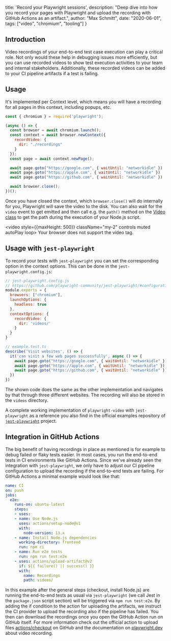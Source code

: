   title: 'Record your Playwright sessions',
  description: "Deep dive into how you record your pages with Playwright and upload the recording with GitHub Actions as an artifact.",
  author: "Max Schmitt",
  date: "2020-06-01",
  tags: ["video", "chromium", "tooling"]
}

## Introduction

Video recordings of your end-to-end test case execution can play a critical role. Not only would these help in debugging issues more efficiently, but you can use recorded videos to show test execution activities to your team and internal stakeholders. Additionally, these recorded videos can be added to your CI pipeline artifacts if a test is failing.

## Usage

It's implemented per Context level, which means you will have a recording for all pages in this context, including popups, etc.

```js
const { chromium } = require('playwright');

(async () => {
  const browser = await chromium.launch();
  const context = await browser.newContext({
    recordVideo: {
      dir: "./recordings"
    }
  });
  const page = await context.newPage();

  await page.goto("https://google.com", { waitUntil: "networkidle" })
  await page.goto("https://apple.com", { waitUntil: "networkidle" })
  await page.goto("https://github.com", { waitUntil: "networkidle" })

  await browser.close();
})();
```

Once you have closed the context, which `browser.close()` will do internally for you, Playwright will save the video to the disk. You can also wait for the `video` event to get emitted and then call e.g. the `path()` method on the [Video class](https://playwright.dev/docs/api/class-video) to get the path during the execution of your Node.js script.

<video style={{maxHeight: 500}} className="my-2" controls muted autoPlay loop>
  <source src="/blog/record-your-browser-tests-with-playwright/video.webm" type="video/webm"/>
Your browser does not support the video tag.
</video>

## Usage with `jest-playwright`

To record your tests with `jest-playwright` you can set the corresponding option in the context options. This can be done in the `jest-playwright.config.js`:

```js
// jest-playwright.config.js
// https://github.com/playwright-community/jest-playwright/#configuration
module.exports = {
  browsers: ["chromium"],
  launchOptions: {
    headless: true
  },
  contextOptions: {
    recordVideo: {
      dir: 'videos/'
    }
  }
}
```

```js
// example.test.ts
describe('Visit websites', () => {
  it('can visit a few web pages successfully', async () => {
    await page.goto("https://google.com", { waitUntil: "networkidle" })
    await page.goto("https://apple.com", { waitUntil: "networkidle" })
    await page.goto("https://github.com", { waitUntil: "networkidle" })
  })
})
```

The shown code does the same as the other implementation and navigates by that through three different websites. The recording will also be stored in the `videos` directory.

A complete working implementation of `playwright-video` with `jest-playwright` as a reference you also find in the official examples repository of [`jest-playwright`](https://github.com/playwright-community/playwright-jest-examples) project.

## Integration in GitHub Actions

The big benefit of having recordings in place as mentioned is for example to debug failed or flaky tests easier. In most cases, you run the end-to-end tests in CI environments like GitHub Actions. Since we've already seen the integration with `jest-playwright`, we only have to adjust our CI pipeline configuration to upload the recording if the end-to-end tests are failing. For GitHub Actions a minimal example would look like that:

```yaml
name: CI
on: push
jobs:
  e2e:
    runs-on: ubuntu-latest
    steps:
    - uses:
    - name: Use Node.js
      uses: actions/setup-node@v1
      with:
        node-version: 13.x
    - name: Install Node.js dependencies
      working-directory: frontend
      run: npm ci
    - name: Run e2e tests
      run: npm run test:e2e
    - uses: actions/upload-artifact@v2
      if: ${{ failure() || success() }}
      with:
        name: Recordings
        path: videos/
```

In this example after the general steps (checkout, install Node.js) are running the end-to-end tests as usual via `jest-playwright` (we call Jest in the `package.json` script section) will be triggered via `npm run test:e2e`. By adding the if condition to the action for uploading the artifacts, we instruct the CI provider to upload the recording also if the pipeline has failed. You then can download the recordings once you open the GitHub Action run on GitHub itself. For more information check out the official action to upload files [actions/checkout](https://github.com/actions/upload-artifact#where-does-the-upload-go) on GitHub and the documentation on [playwright.dev](https://playwright.dev/docs/videos) about video recording.
